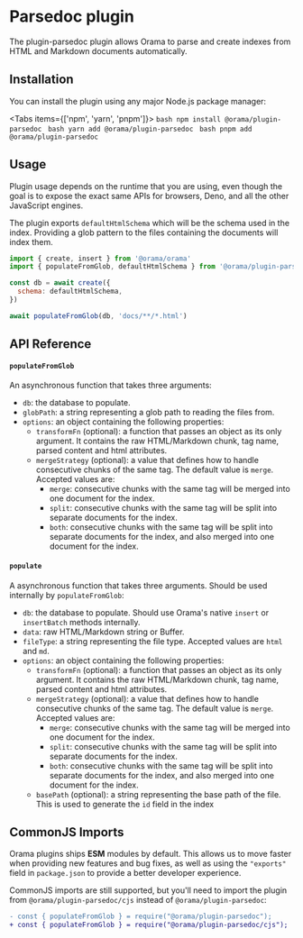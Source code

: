 
# Parsedoc plugin

The plugin-parsedoc plugin allows Orama to parse and create indexes from HTML and Markdown documents automatically.

## Installation

You can install the plugin using any major Node.js package manager:

<Tabs items={['npm', 'yarn', 'pnpm']}>
  <Tab>```bash npm install @orama/plugin-parsedoc ```</Tab>
  <Tab>```bash yarn add @orama/plugin-parsedoc ```</Tab>
  <Tab>```bash pnpm add @orama/plugin-parsedoc ```</Tab>
</Tabs>

## Usage

Plugin usage depends on the runtime that you are using, even though the goal is to expose the exact same APIs for browsers, Deno, and all the other JavaScript engines.

The plugin exports `defaultHtmlSchema` which will be the schema used in the index. Providing a glob pattern to the files containing the documents will index them.

```javascript
import { create, insert } from '@orama/orama'
import { populateFromGlob, defaultHtmlSchema } from '@orama/plugin-parsedoc'

const db = await create({
  schema: defaultHtmlSchema,
})

await populateFromGlob(db, 'docs/**/*.html')
```

## API Reference

#### `populateFromGlob`

An asynchronous function that takes three arguments:

- `db`: the database to populate.
- `globPath`: a string representing a glob path to reading the files from.
- `options`: an object containing the following properties:
  - `transformFn` (optional): a function that passes an object as its only argument. It contains the raw HTML/Markdown chunk, tag name, parsed content and html attributes.
  - `mergeStrategy` (optional): a value that defines how to handle consecutive chunks of the same tag. The default value is `merge`. Accepted values are:
    - `merge`: consecutive chunks with the same tag will be merged into one document for the index.
    - `split`: consecutive chunks with the same tag will be split into separate documents for the index.
    - `both`: consecutive chunks with the same tag will be split into separate documents for the index, and also merged into one document for the index.

#### `populate`

A asynchronous function that takes three arguments. Should be used internally by `populateFromGlob`:

- `db`: the database to populate. Should use Orama's native `insert` or `insertBatch` methods internally.
- `data`: raw HTML/Markdown string or Buffer.
- `fileType`: a string representing the file type. Accepted values are `html` and `md`.
- `options`: an object containing the following properties:
  - `transformFn` (optional): a function that passes an object as its only argument. It contains the raw HTML/Markdown chunk, tag name, parsed content and html attributes.
  - `mergeStrategy` (optional): a value that defines how to handle consecutive chunks of the same tag. The default value is `merge`. Accepted values are:
    - `merge`: consecutive chunks with the same tag will be merged into one document for the index.
    - `split`: consecutive chunks with the same tag will be split into separate documents for the index.
    - `both`: consecutive chunks with the same tag will be split into separate documents for the index, and also merged into one document for the index.
  - `basePath` (optional): a string representing the base path of the file. This is used to generate the `id` field in the index

## CommonJS Imports

Orama plugins ships **ESM** modules by default. This allows us to move faster when providing new features and bug fixes, as well as using the `"exports"` field in `package.json` to provide a better developer experience.

CommonJS imports are still supported, but you'll need to import the plugin from `@orama/plugin-parsedoc/cjs` instead of `@orama/plugin-parsedoc`:

```diff
- const { populateFromGlob } = require("@orama/plugin-parsedoc");
+ const { populateFromGlob } = require("@orama/plugin-parsedoc/cjs");
```
